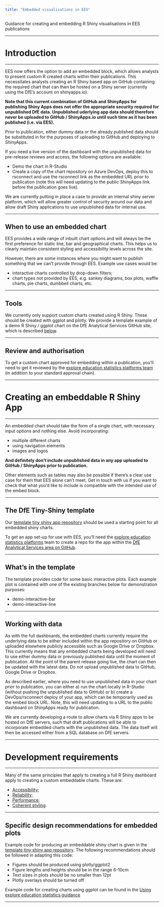 ```yaml
---
title: "Embedded visualisations in EES"
---
```


<p class="text-muted">Guidance for creating and embedding R Shiny visualisations in EES publications</p>

---

# Introduction

---

EES now offers the option to add an embedded block, which allows analysts to present custom R created charts within their publications. This necessitates analysts creating an R Shiny based app on GitHub containing the required chart that can then be hosted on a Shiny server (currently using the DfE's account on shinyapps.io).

**Note that this current combination of GitHub and ShinyApps for publishing Shiny Apps does not offer the appropriate security required for unpublished DfE data. Unpublished uderlying app data should therefore never be uploaded to GitHub / ShinyApps.io until such time as it has been published (i.e. via EES).** 

Prior to publication, either dummy data or the already published data should be substituted in for the purposes of uploading to GitHub and deploying to ShinyApps.

If you need a live version of the dashboard with the unpublished data for pre-release reviews and access, the following options are available:

* Demo the chart in R-Studio
* Create a copy of the chart repository on Azure DevOps, deploy this to rsconnect and use the rsconnect link as the embedded URL prior to publication (note this will need updating to the public ShinyApps link before the publication goes live).

We are currently putting in place a case to provide an internal shiny server platform, which will allow greater control of security around our data and allow draft Shiny applications to use unpublished data for internal use.

---

## When to use an embedded chart


EES provides a wide range of inbuilt chart options and will always be the first preference for static line, bar and geographical charts. This helps us to clearly maintain consistent styling and accessibility levels across the site.

However, there are some instances where you might want to publish something that we can't provide through EES. Example use cases would be:

   - interactive charts controlled by drop-down filters;
   - chart types not provided by EES, e.g. sankey diagrams, box plots, waffle charts, pie charts, dumbbell charts, etc.

---

## Tools


We currently only support custom charts created using R Shiny. These should be created with ggplot and plotly. We provide a template example of a demo R Shiny / ggplot chart on the DfE Analytical Services GitHub site, which is described [below](#the-dfe-tiny-shiny-template).

---

## Review and authorisation


To get a custom chart approved for embedding within a publication, you'll need to get it reviewed by the [explore education statistics platforms team](mailto:explore.statistics@education.gov.uk) (in addition to your standard approval chain).

---

# Creating an embeddable R Shiny App

---

An embedded chart should take the form of a single chart, with necessary input options and nothing else. Avoid incorporating:

* multiple different charts
* using navigation elements
* images and logos

**And definitely don't include unpublished data in any app uploaded to GitHub / ShinyApps prior to publication.**

Other elements such as tables may also be possible if there's a clear use case for them that EES alone can't meet. Get in touch with us if you want to check that what you'd like to include is compatible with the intended use of the embed block.

---

## The DfE Tiny-Shiny template


Our [template tiny shiny app repository](https://github.com/dfe-analytical-services/dfe-tiny-shiny) should be used a starting point for all embedded shiny charts.

To get an app set-up for use with EES, you'll need the [explore education statistics platforms](mailto:explore.statistics@education.gov.uk) team to create a repo for the app within the [DfE Analytical Services area on GitHub](https://github.com/dfe-analytical-services/dfe-tiny-shiny).

---

## What's in the template


The template provides code for some basic interactive plots. Each example plot is contained with one of the existing branches below for demonstration purposes:

* demo-interactive-bar
* demo-interactive-line

---

## Working with data


As with the full dashboards, the embedded charts currently require the underlying data to be either included within the app repository on GitHub or uploaded elsewhere publicly accessible such as Google Drive or Dropbox. This currently means that any embedded charts being developed will need to use either dummy data or previously published data until the moment of publication. At the point of the parent release going live, the chart can then be updated with the latest data. Do not upload unpublished data to GitHub, Google Drive or Dropbox.

As described earlier, where you need to use unpublished data in your chart prior to publication, you can either a) run the chart locally in R-Studio (without pushing the unpublished data to GitHub) or b) create a DevOps/rsconnect deploy of your app, which can be temporarily used as the embed block URL. Note, this will need updating to a URL to the public dashboard on ShinyApps ready for publication.

We are currently developing a route to allow charts via R Shiny apps to be hosted on DfE servers, such that draft publications will be able to incorporate embedded charts with the unpublished data. The data itself will then be accessed either from a SQL database on DfE servers.

---

# Development requirements

---

Many of the same principles that apply to creating a full R Shiny dashboard apply to creating a custom embeddable charts. These are:

   * [Accessibility](dashboards.html#accessibility-testing);
   * [Reliability](dashboards.html#testing-r-shiny);
   * [Performance](dashboards.html#performance-testing);
   * [Coherent styling](dashboards.html#styling).

---

## Specific design recommendations for embedded plots


Example code for producing an embeddable shiny chart is given in the [template tiny shiny app repository](https://github.com/dfe-analytical-services/dfe-tiny-shiny/server.R). The following recommendations should be followed in adapting this code:

* Figures should be produced using plotly/ggplot2
* Figure lengths and heights should be in the range 6-10cm
* Text sizes in plots should be no smaller than 12pt
* Plotly overlays should be turned off

Example code for creating charts using ggplot can be found in the [Using explore education statistics guidance](../publishing-statistics/ees.html#example-ggplot-chart-code)

---
